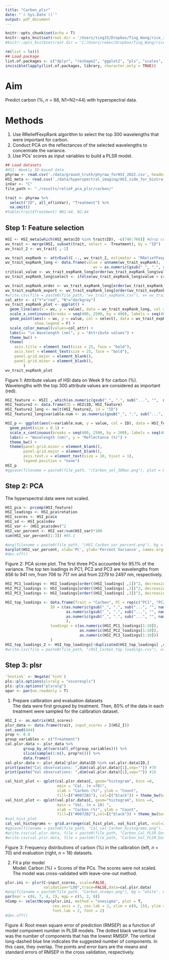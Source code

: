 ```yaml
---
title: "Carbon_plsr"
date: "`r Sys.Date ()`"
output: pdf_document
---
```


```r
knitr::opts_chunk$set(echo = T)
knitr::opts_knit$set(root.dir = '/Users/ting15/Dropbox/Ting_Wang/rice_imaging_ms')
#knitr::opts_knit$set(root.dir = 'C:/Users/rebec/Dropbox/Ting_Wang/rice_imaging_ms')
```

```r
rm(list = ls())
## Load package 
list.of.packages <- c("dplyr", "reshape2", "ggplot2", "pls", "scales", "kableExtra", "ggpubr", "gridExtra", "CORElearn", "spectratrait")
invisible(lapply(list.of.packages, library, character.only = TRUE))
```
# Aim  

Predict carbon (%, *n* = 88, N1=N2=44) with hyperspectral data.  

# Methods  

1. Use RReliefFexpRank algorithm to select the top 300 wavelengths that were important for carbon.  
2. Conduct PCA on the reflectances of the selected wavelengths to concentrate the variance.  
3. Use PCs' scores as input variables to build a PLSR model.  

```r
## Load datasets  
#HSI: Weekly ID-based data
phyraw <- read.csv('./data/ground_truth/phyraw_forHSI_2022.csv', header = T, sep = ',', dec = '.')
HSI_meta <- read.csv('./data/hyperspectral_imaging/HSI_side_for_biotraits_mod_W9.csv', header = T, sep = ',', dec = '.')
inVar <- "C"
file_path <- "./results/relieF_pca_plsr/carbon/"

```

```r
trait <- phyraw %>%
  select("ID", all_of(inVar), "Treatment") %>%
  na.omit() 
#table(trait$Treatment) #N1:44, N2:44
```

## Step 1: Feature selection    

```r
HSI <- HSI_meta[which(HSI_meta$ID %in% trait$ID), -c(746:766)] #drop columns with wv > 2500 and meta data 
wv_trait <- merge(HSI, subset(trait, select = -Treatment), by = "ID")
wv_trait_2 <- wv_trait[ ,-1]

wv_trait_expRank <- attrEval(C ~., wv_trait_2, estimator = "RReliefFexpRank", ReliefIterations = nrow(trait)*50) 
wv_trait_expRank_long <- data.frame(value = unname(wv_trait_expRank), 
                                       wv = as.numeric(gsub("_", ".", sub("...", "",  names(wv_trait_expRank)))))
critical_value <- wv_trait_expRank_long[order(wv_trait_expRank_long$value, decreasing = T)[300], 1]
wv_trait_expRank_long$select <- ifelse(wv_trait_expRank_long$value > critical_value, "Y", "N")

wv_trait_expRank_order <- wv_trait_expRank_long[order(wv_trait_expRank_long$value, decreasing = T)[1:300], ] 
wv_trait_expRank_export <- wv_trait_expRank_long[order(wv_trait_expRank_long$value, decreasing = T), ]
#write.csv(file = paste0(file_path, "wv_trait_expRank.csv"), x= wv_trait_expRank_export, row.names = F)
col_attr <- c("Y"="red", "N"="darkgray")
wv_trait_expRank_plot <- ggplot() +
  geom_line(aes(x = wv, y = value), data = wv_trait_expRank_long, col = "black", size = 0.5) +
  scale_x_continuous(breaks = seq(400, 2500, by = 400), labels = seq(400, 2500, by = 400)) +
  geom_point(aes(x = wv, y = value, col = select), data = wv_trait_expRank_long, size = .7,
             show.legend = F) +
  scale_color_manual(values=col_attr) +
  labs(x= "\n Wavelength (nm)", y = "Attribute values") +                     
  theme_bw() +
  theme(
    axis.title = element_text(size = 25, face = "bold"),
    axis.text = element_text(size = 25, face = "bold"),
    panel.grid.major = element_blank(),
    panel.grid.minor = element_blank(),
        )
wv_trait_expRank_plot
```
Figure 1: Attribute values of HSI data on Week 9 for carbon (%). Wavelengths with the top 300 attribute values are considered as important (red). 
```r
HSI_feature <- HSI[ , which(as.numeric(gsub("_", ".", sub("...", "",  names(HSI)))) %in% wv_trait_expRank_order$wv)]
HSI_feature2 <- data.frame(ID = HSI$ID, HSI_feature)
HSI_feature2_long <- melt(HSI_feature2, id = "ID")
HSI_feature2_long$variable.num <- as.numeric(gsub("_", ".", sub("...", "", HSI_feature2_long$variable)))
```

```r
HSI_p <- ggplot(aes(x=variable.num, y = value, col = ID), data = HSI_feature2_long) +  
  geom_point(size = 0.1) + 
  scale_x_continuous(breaks = seq(400, 2500, by = 200), labels = seq(400, 2500, by = 200)) +
  labs(x = "Wavelength (nm)", y = "Reflectance (%)") + 
  theme_bw() +
  theme(panel.grid.minor = element_blank(),
        panel.grid.major = element_blank(),
        axis.text.x = element_text(size = 10, hjust = 1),
        legend.position = "none")
HSI_p
#ggsave(filename = paste0(file_path, "/Carbon_sel_300wv.png"), plot = HSI_p, device="png", width = 30, height = 12, units = "cm", dpi = 300)

```

## Step 2: PCA  
The hyperspectral data were not scaled.  

```r
HSI_pca <- prcomp(HSI_feature)
HSI_loadings <- HSI_pca$rotation
HSI_scores <- HSI_pca$x
HSI_sd <- HSI_pca$sdev
HSI_var <- (HSI_pca$sdev)^2
HSI_var_percent <- HSI_var/sum(HSI_var)*100
sum(HSI_var_percent[1:3]) #95.1
```

```r
#png(filename = paste0(file_path, "/HSI_Carbon_var_percent.png"), bg = "white", width = 10, height = 10, units = "in", res = 300)
barplot(HSI_var_percent, xlab='PC', ylab='Percent Variance', names.arg=1:length(HSI_var_percent), las=1, ylim=c(0, max(HSI_var_percent)), col='gray')
#dev.off()
```
Figure 2: PCA scree plot. The first three PCs accounted for 95.1% of the variance. The top ten loadings in PC1, PC2 and PC3 are wavelengths from 856 to 941 nm, from 706 to 717 nm and from 2279 to 2497 nm, respectively.  
```r
HSI_PC1_loadings <- HSI_loadings[order((HSI_loadings[ ,1])^2, decreasing = T), 1]
HSI_PC2_loadings <- HSI_loadings[order((HSI_loadings[ ,2])^2, decreasing = T), 2]
HSI_PC3_loadings <- HSI_loadings[order((HSI_loadings[ ,3])^2, decreasing = T), 3]

HSI_top_loadings <- data.frame(Trait = "Carbon", PC = rep(c("PC1", "PC2", "PC3"), each = 10), 
                    ID = c(as.numeric(gsub("_", ".", sub("...", "", names(HSI_PC1_loadings[1:10])))), 
                           as.numeric(gsub("_", ".", sub("...", "", names(HSI_PC2_loadings[1:10])))),
                           as.numeric(gsub("_", ".", sub("...", "", names(HSI_PC3_loadings[1:10]))))
                           ),
                    loadings = c(as.numeric(HSI_PC1_loadings[1:10]),                   
                                 as.numeric(HSI_PC2_loadings[1:10]),
                                 as.numeric(HSI_PC3_loadings[1:10]))
                    )
HSI_top_loadings_2 <- HSI_top_loadings[!duplicated(HSI_top_loadings[ ,c('ID')]), ]
#write.csv(file = paste0(file_path, "/HSI_Carbon_top_loadings.csv"), x= HSI_top_loadings_2, row.names = F)
```

## Step 3: plsr  

```r
`%notin%` <- Negate(`%in%`)
pls::pls.options(plsralg = "oscorespls")
pls::pls.options("plsralg")
opar <- par(no.readonly = T)
```
1. Prepare calibration and evaluation datasets  
The data were first grouped by treatment. Then, 80% of the data in each treatment were sampled for the calibration dataset.  
```r
HSI_I <- as.matrix(HSI_scores)
plsr_data <- data.frame(trait, input_scores = I(HSI_I))
set.seed(444)
prop <- 0.8
group_variables <- c("Treatment")
cal.plsr.data <- plsr_data %>% 
        group_by_at(vars(all_of(group_variables))) %>%
        slice(sample(1:n(), prop*n())) %>% 
        data.frame()
val.plsr.data <- plsr_data[!plsr_data$ID %in% cal.plsr.data$ID,]
print(paste("Cal observations: ",dim(cal.plsr.data)[1],sep="")) #70
print(paste("Val observations: ",dim(val.plsr.data)[1],sep="")) #18

cal_hist_plot <- qplot(cal.plsr.data$C, geom="histogram", bins =8,
                       main = "Cal. (n =70)",
                       xlab = "Carbon (%)", ylab = "Count", 
                       fill=I("#0072B2"), col=I("black")) + theme_bw(base_size = 18)
val_hist_plot <- qplot(val.plsr.data$C, geom="histogram", bins =4,
                       main = "Val. (n = 18) ",
                       xlab = "Carbon (%)", ylab = "Count", 
                       fill=I("#0072B2"),col=I("black")) + theme_bw(base_size = 18)
#val_hist_plot
cal_val_histograms <- grid.arrange(cal_hist_plot, val_hist_plot, ncol=2)
#ggsave(filename = paste0(file_path, "cal_val_Carbon_histograms.png"), plot = cal_val_histograms, device="png", width = 30, height = 12, units = "cm", dpi = 300)
#write.csv(cal.plsr.data, file = paste0(file_path, "Carbon_Cal_PLSR_Dataset.csv"), row.names=FALSE)
#write.csv(val.plsr.data, file = paste0(file_path, "Carbon_Val_PLSR_Dataset.csv"), row.names=FALSE)

```
Figure 3: Frequency distributions of carbon (%) in the calibration (left, *n* = 70) and evaluation (right, *n* = 18) datasets. 
\newpage  

2. Fit a plsr model    
Model: Carbon (%) = Scores of the PCs. The scores were not scaled. 
The model was cross-validated with leave-one-out method.  
```r
plsr.ini <- plsr(C~input_scores, scale=FALSE,
                 validation="LOO",trace=FALSE,data=cal.plsr.data)
#png(filename = paste0(file_path, "Carbon_nComps.png"), bg = "white", width = 10, height = 10, units = "in", res = 300)
par(mar = c(6, 7, 4, 2), mgp = c(5, 2, 0))
nComp <- selectNcomp(plsr.ini, method = "onesigma", plot = T, 
                     cex.axis = 2, cex.lab = 2, xlim = c(0, 15), ylim = c(1.5, 3.5),
                     font.lab = 2, font = 2)
#dev.off()
```
Figure 4: Root mean square error of prediction (RMSEP) as a function of model component number in PLSR models. The dotted black vertical line was the number of components that has the lowest RMSEP. The vertical long-dashed blue line indicates the suggested number of components. In this case, they overlap. The points and error bars are the means and standard errors of RMSEP in the cross validation, respectively.   